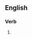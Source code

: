 ==English==

===Verb===
{{head|en|present participle}}

# {{present participle of|outproduce|lang=en|nocat=1}}